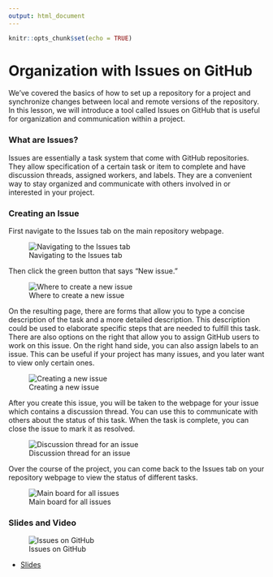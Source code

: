 ```yaml
---
output: html_document
---
```


```r
knitr::opts_chunk$set(echo = TRUE)
```

# Organization with Issues on GitHub

We've covered the basics of how to set up a repository for a project and synchronize changes between local and remote versions of the repository. In this lesson, we will introduce a tool called Issues on GitHub that is useful for organization and communication within a project.

### What are Issues?

Issues are essentially a task system that come with GitHub repositories. They allow specification of a certain task or item to complete and have discussion threads, assigned workers, and labels. They are a convenient way to stay organized and communicate with others involved in or interested in your project.

### Creating an Issue

First navigate to the Issues tab on the main repository webpage.


![Navigating to the Issues tab](https://docs.google.com/presentation/d/1G8ftZ6_UzNyYfcDoLKHhp2GpDtd20cln0vnJpHiUpFE/export/png?id=1G8ftZ6_UzNyYfcDoLKHhp2GpDtd20cln0vnJpHiUpFE&pageid=g3917a587ee_0_0)

Then click the green button that says "New issue."


![Where to create a new issue](https://docs.google.com/presentation/d/1G8ftZ6_UzNyYfcDoLKHhp2GpDtd20cln0vnJpHiUpFE/export/png?id=1G8ftZ6_UzNyYfcDoLKHhp2GpDtd20cln0vnJpHiUpFE&pageid=g3917a587ee_0_12)

On the resulting page, there are forms that allow you to type a concise description of the task and a more detailed description. This description could be used to elaborate specific steps that are needed to fulfill this task. There are also options on the right that allow you to assign GitHub users to work on this issue. On the right hand side, you can also assign labels to an issue. This can be useful if your project has many issues, and you later want to view only certain ones.


![Creating a new issue](https://docs.google.com/presentation/d/1G8ftZ6_UzNyYfcDoLKHhp2GpDtd20cln0vnJpHiUpFE/export/png?id=1G8ftZ6_UzNyYfcDoLKHhp2GpDtd20cln0vnJpHiUpFE&pageid=g3917a587ee_0_19)

After you create this issue, you will be taken to the webpage for your issue which contains a discussion thread. You can use this to communicate with others about the status of this task. When the task is complete, you can close the issue to mark it as resolved.


![Discussion thread for an issue](https://docs.google.com/presentation/d/1G8ftZ6_UzNyYfcDoLKHhp2GpDtd20cln0vnJpHiUpFE/export/png?id=1G8ftZ6_UzNyYfcDoLKHhp2GpDtd20cln0vnJpHiUpFE&pageid=g3917a587ee_0_30)

Over the course of the project, you can come back to the Issues tab on your repository webpage to view the status of different tasks.


![Main board for all issues](https://docs.google.com/presentation/d/1G8ftZ6_UzNyYfcDoLKHhp2GpDtd20cln0vnJpHiUpFE/export/png?id=1G8ftZ6_UzNyYfcDoLKHhp2GpDtd20cln0vnJpHiUpFE&pageid=g3917a587ee_0_44)

### Slides and Video

![Issues on GitHub](https://www.youtube.com/watch?v=f_SlMKNNmIA)

* [Slides](https://docs.google.com/presentation/d/1G8ftZ6_UzNyYfcDoLKHhp2GpDtd20cln0vnJpHiUpFE/edit?usp=sharing)
